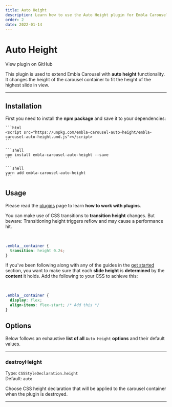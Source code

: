 ```yaml
---
title: Auto Height
description: Learn how to use the Auto Height plugin for Embla Carousel
order: 2
date: 2022-01-14
---
```



# Auto Height

<RepositoryLink to="https://github.com/davidjerleke/embla-carousel/tree/master/packages/embla-carousel-auto-height">
  View plugin on GitHub
</RepositoryLink>

This plugin is used to extend Embla Carousel with **auto height** functionality. It changes the height of the carousel container to fit the height of the highest slide in view.

---

## Installation

First you need to install the **npm package** and save it to your dependencies:

<Tabs groupId={TABS_PACKAGE_MANAGER.GROUP_ID}>
  <TabsItem tab={TABS_PACKAGE_MANAGER.TABS.CDN}>

    ```html
    <script src="https://unpkg.com/embla-carousel-auto-height/embla-carousel-auto-height.umd.js"></script>
    ```

  </TabsItem>
  <TabsItem tab={TABS_PACKAGE_MANAGER.TABS.NPM}>

    ```shell
    npm install embla-carousel-auto-height --save
    ```

  </TabsItem>
  <TabsItem tab={TABS_PACKAGE_MANAGER.TABS.YARN}>

    ```shell
    yarn add embla-carousel-auto-height
    ```

  </TabsItem>
</Tabs>

## Usage

Please read the [plugins](/api/plugins/#usage) page to learn **how to work with plugins**.

<Admonition type="note">

You can make use of CSS transitions to **transition height** changes. But beware: Transitioning height triggers reflow and may cause a performance hit.

<br />

```css
.embla__container {
  transition: height 0.2s;
}
```

</Admonition>

<Admonition type="warning">

If you've been following along with any of the guides in the [get started](/get-started/) section, you want to make sure that each **slide height** is **determined** by the **content** it holds. Add the following to your CSS to achieve this:

<br />

```css highlight={3}
.embla__container {
  display: flex;
  align-items: flex-start; /* Add this */
}
```

</Admonition>

## Options

Below follows an exhaustive **list of all** `Auto Height` **options** and their default values.

---

### destroyHeight

Type: <BrandPrimaryText>`CSSStyleDeclaration.height`</BrandPrimaryText>  
Default: <BrandSecondaryText>`auto`</BrandSecondaryText>

Choose CSS height declaration that will be applied to the carousel container when the plugin is destroyed.

---
